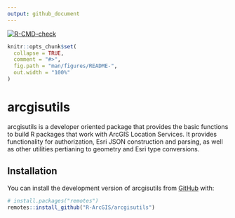 ```yaml
---
output: github_document
---
```


<!-- badges: start -->
[![R-CMD-check](https://github.com/R-ArcGIS/arcgisutils/actions/workflows/R-CMD-check.yaml/badge.svg)](https://github.com/R-ArcGIS/arcgisutils/actions/workflows/R-CMD-check.yaml)
<!-- badges: end -->

```r
knitr::opts_chunk$set(
  collapse = TRUE,
  comment = "#>",
  fig.path = "man/figures/README-",
  out.width = "100%"
)
```

# arcgisutils


arcgisutils is a developer oriented package that provides the basic functions to build R packages that work with ArcGIS Location Services. It provides functionality for authorization, Esri JSON construction and parsing, as well as other utilities pertianing to geometry and Esri type conversions.

## Installation

You can install the development version of arcgisutils from [GitHub](https://github.com/) with:

``` r
# install.packages("remotes")
remotes::install_github("R-ArcGIS/arcgisutils")
```



